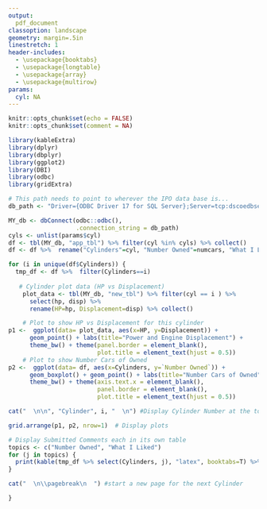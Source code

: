 ```yaml
---
output: 
  pdf_document
classoption: landscape
geometry: margin=.5in
linestretch: 1
header-includes:
  - \usepackage{booktabs}
  - \usepackage{longtable}
  - \usepackage{array}
  - \usepackage{multirow}
params:
  cyl: NA
---
```


```r
knitr::opts_chunk$set(echo = FALSE)
knitr::opts_chunk$set(comment = NA)

library(kableExtra)
library(dplyr)
library(dbplyr)
library(ggplot2)
library(DBI)
library(odbc)
library(gridExtra)
```


```r
# This path needs to point to wherever the IPO data base is...
db_path <- "Driver={ODBC Driver 17 for SQL Server};Server=tcp:dscoedbserver.database.windows.net,1433;Database=dscoedb;Uid=serveradmin;Pwd={DSCOEdb1234};Encrypt=yes;TrustServerCertificate=no;Connection Timeout=30;"

MY_db <- dbConnect(odbc::odbc(),
                   .connection_string = db_path)
cyls <- unlist(params$cyl)
df <- tbl(MY_db, "app_tbl") %>% filter(cyl %in% cyls) %>% collect()
df <- df %>%  rename("Cylinders"=cyl, "Number Owned"=numcars, "What I Liked"=likes)
```

```r
for (i in unique(df$Cylinders)) {
  tmp_df <- df %>%  filter(Cylinders==i)
     
   # Cylinder plot data (HP vs Displacement)
    plot_data <- tbl(MY_db, "new_tbl") %>% filter(cyl == i ) %>% 
      select(hp, disp) %>% 
      rename(HP=hp, Displacement=disp) %>% collect()

    # Plot to show HP vs Displacement for this cylinder
p1 <-  ggplot(data= plot_data, aes(x=HP, y=Displacement)) + 
      geom_point() + labs(title="Power and Engine Displacement") + 
      theme_bw() + theme(panel.border = element_blank(), 
                         plot.title = element_text(hjust = 0.5))
    # Plot to show Number Cars of Owned
p2 <-  ggplot(data= df, aes(x=Cylinders, y=`Number Owned`)) + 
      geom_boxplot() + geom_point() + labs(title="Number Cars of Owned", y="Number of Cars Owned") + 
      theme_bw() + theme(axis.text.x = element_blank(),
                         panel.border = element_blank(), 
                         plot.title = element_text(hjust = 0.5))

cat("  \n\n", "Cylinder", i, "  \n") #Display Cylinder Number at the top of page

grid.arrange(p1, p2, nrow=1)  # Display plots

# Display Submitted Comments each in its own table
topics <- c("Number Owned", "What I Liked")
for (j in topics) {
  print(kable(tmp_df %>% select(Cylinders, j), "latex", booktabs=T) %>%  column_spec(3, width = "7in") )
}

cat("  \n\\pagebreak\n  ") #start a new page for the next Cylinder

}
```
